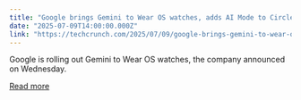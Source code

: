 ```yaml
---
title: "Google brings Gemini to Wear OS watches, adds AI Mode to Circle to Search"
date: "2025-07-09T14:00:00.000Z"
link: "https://techcrunch.com/2025/07/09/google-brings-gemini-to-wear-os-watches-adds-ai-mode-to-circle-to-search/"
---
```


Google is rolling out Gemini to Wear OS watches, the company announced on Wednesday. 

[Read more](https://techcrunch.com/2025/07/09/google-brings-gemini-to-wear-os-watches-adds-ai-mode-to-circle-to-search/)
